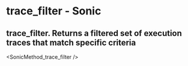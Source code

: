 # trace_filter - Sonic

## trace_filter. Returns a filtered set of execution traces that match specific criteria


<SonicMethod_trace_filter />
